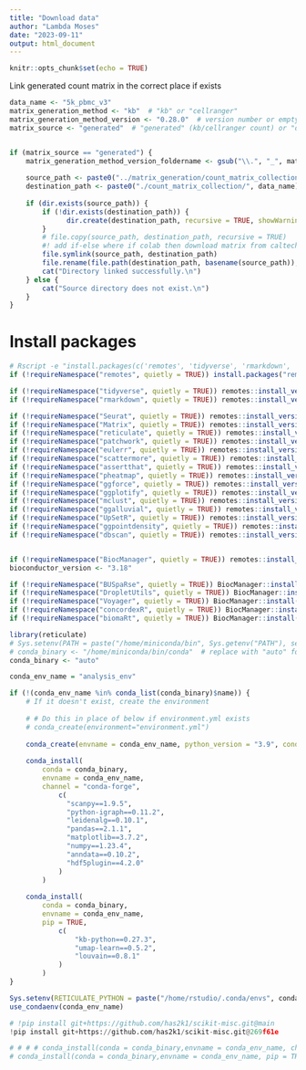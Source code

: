 ```yaml
---
title: "Download data"
author: "Lambda Moses"
date: "2023-09-11"
output: html_document
---
```


```r
knitr::opts_chunk$set(echo = TRUE)
```

Link generated count matrix in the correct place if exists
```r
data_name <- "5k_pbmc_v3"
matrix_generation_method <- "kb"  # "kb" or "cellranger"
matrix_generation_method_version <- "0.28.0"  # version number or empty string
matrix_source <- "generated"  # "generated" (kb/cellranger count) or "downloaded" (eg 10x website)


if (matrix_source == "generated") {
    matrix_generation_method_version_foldername <- gsub("\\.", "_", matrix_generation_method_version)
    
    source_path <- paste0("../matrix_generation/count_matrix_collection/", data_name, "/", matrix_generation_method, matrix_generation_method_version_foldername, "_raw_feature_bc_matrix_collection")
    destination_path <- paste0("./count_matrix_collection/", data_name)
    
    if (dir.exists(source_path)) {
        if (!dir.exists(destination_path)) {
              dir.create(destination_path, recursive = TRUE, showWarnings = FALSE)
        }
        # file.copy(source_path, destination_path, recursive = TRUE)
        #! add if-else where if colab then download matrix from caltech data, else make symlink
        file.symlink(source_path, destination_path)
        file.rename(file.path(destination_path, basename(source_path)), file.path(destination_path, paste0(matrix_generation_method, matrix_generation_method_version_foldername, "_raw_generated")))
        cat("Directory linked successfully.\n")
    } else {
        cat("Source directory does not exist.\n")
    }
}
```


# Install packages
```r
# Rscript -e "install.packages(c('remotes', 'tidyverse', 'rmarkdown', 'BiocManager'))"
if (!requireNamespace("remotes", quietly = TRUE)) install.packages("remotes")

if (!requireNamespace("tidyverse", quietly = TRUE)) remotes::install_version("tidyverse", version = "2.0.0")
if (!requireNamespace("rmarkdown", quietly = TRUE)) remotes::install_version("rmarkdown", version = "2.25")

if (!requireNamespace("Seurat", quietly = TRUE)) remotes::install_version("Seurat", version = "4.3.0")
if (!requireNamespace("Matrix", quietly = TRUE)) remotes::install_version("Matrix", version = "1.6.3")
if (!requireNamespace("reticulate", quietly = TRUE)) remotes::install_version("reticulate", version="1.34.0")
if (!requireNamespace("patchwork", quietly = TRUE)) remotes::install_version("patchwork", version="1.1.3")
if (!requireNamespace("eulerr", quietly = TRUE)) remotes::install_version("eulerr", version="7.0.0")
if (!requireNamespace("scattermore", quietly = TRUE)) remotes::install_version("scattermore", version="1.2")
if (!requireNamespace("assertthat", quietly = TRUE)) remotes::install_version("assertthat", version="0.2.1")
if (!requireNamespace("pheatmap", quietly = TRUE)) remotes::install_version("pheatmap", version="1.0.12")
if (!requireNamespace("ggforce", quietly = TRUE)) remotes::install_version("ggforce", version="0.4.1")
if (!requireNamespace("ggplotify", quietly = TRUE)) remotes::install_version("ggplotify", version="0.1.2")
if (!requireNamespace("mclust", quietly = TRUE)) remotes::install_version("mclust", version="6.0.1")
if (!requireNamespace("ggalluvial", quietly = TRUE)) remotes::install_version("ggalluvial", version="0.12.5")
if (!requireNamespace("UpSetR", quietly = TRUE)) remotes::install_version("UpSetR", version="1.4.0")
if (!requireNamespace("ggpointdensity", quietly = TRUE)) remotes::install_version("ggpointdensity", version="0.1.0")
if (!requireNamespace("dbscan", quietly = TRUE)) remotes::install_version("dbscan", version="1.1.12")


if (!requireNamespace("BiocManager", quietly = TRUE)) remotes::install_version("BiocManager", version="1.30.22")
bioconductor_version <- "3.18"

if (!requireNamespace("BUSpaRse", quietly = TRUE)) BiocManager::install("BUSpaRse", version=bioconductor_version)
if (!requireNamespace("DropletUtils", quietly = TRUE)) BiocManager::install("DropletUtils", version=bioconductor_version)
if (!requireNamespace("Voyager", quietly = TRUE)) BiocManager::install("Voyager", version=bioconductor_version, update = FALSE)
if (!requireNamespace("concordexR", quietly = TRUE)) BiocManager::install("concordexR", version=bioconductor_version, update = FALSE)
if (!requireNamespace("biomaRt", quietly = TRUE)) BiocManager::install("biomaRt", version=bioconductor_version, update = FALSE)
```

```r
library(reticulate)
# Sys.setenv(PATH = paste("/home/miniconda/bin", Sys.getenv("PATH"), sep=":"))
# conda_binary <- "/home/miniconda/bin/conda"  # replace with "auto" for default
conda_binary <- "auto"

conda_env_name = "analysis_env"

if (!(conda_env_name %in% conda_list(conda_binary)$name)) {
    # If it doesn't exist, create the environment
    
    # # Do this in place of below if environment.yml exists
    # conda_create(environment="environment.yml")
    
    conda_create(envname = conda_env_name, python_version = "3.9", conda = conda_binary)
    
    conda_install(
        conda = conda_binary,
        envname = conda_env_name,
        channel = "conda-forge",
            c(
              "scanpy==1.9.5",
              "python-igraph==0.11.2",
              "leidenalg==0.10.1",
              "pandas==2.1.1",
              "matplotlib==3.7.2",
              "numpy==1.23.4",
              "anndata==0.10.2",
              "hdf5plugin==4.2.0"
            )
        )
    
    conda_install(
        conda = conda_binary,
        envname = conda_env_name,
        pip = TRUE,
            c(
                "kb-python==0.27.3",
                "umap-learn==0.5.2",
                "louvain==0.8.1"
            )
        )
}

Sys.setenv(RETICULATE_PYTHON = paste("/home/rstudio/.conda/envs", conda_env_name, "bin/python3.9", sep="/"))
use_condaenv(conda_env_name)
```

```python
# !pip install git+https://github.com/has2k1/scikit-misc.git@main
!pip install git+https://github.com/has2k1/scikit-misc.git@269f61e
```

```r
# # # # conda_install(conda = conda_binary,envname = conda_env_name, channel = "conda-forge", c("umap-learn==0.5.4"))   # BAD
# conda_install(conda = conda_binary,envname = conda_env_name, pip = TRUE, c("umap-learn==0.5.2, louvain==0.8.1"))
```